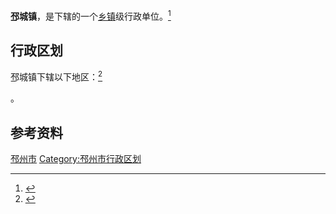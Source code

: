 {{中国乡级行政区|32/03/82/102/000}}

'''邳城镇'''，是{{PRC admin/fullname|32/03/82/102/000|3}}下辖的一个[[乡镇|乡镇]]级行政单位。<ref>{{PRC admin/ref sgc|{{PRC admin/parent|32/03/82/102/000}}}}</ref>

== 行政区划 ==

邳城镇下辖以下地区：<ref>{{PRC admin/ref sgc|32/03/82/102/000}}</ref>

{{PRC admin/children|32/03/82/102/000}}。

== 参考资料 ==

{{reflist}}

{{江苏省徐州市邳州市行政区划}}
{{江苏行政区划小作品}}
[[Category:徐州建制镇|邳州市]]
[[Category:邳州市行政区划|Category:邳州市行政区划]]